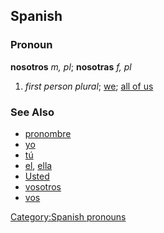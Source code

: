 == Spanish ==
=== Pronoun ===
'''nosotros''' ''m, pl''; '''nosotras''' ''f, pl''
# ''first person plural''; [[we]]; [[all of us]]
[[Category:Spanish pronouns]]

=== See Also ===
*[[pronombre]]
*[[yo]]
*[[tú]]
*[[el]], [[ella]]
*[[Usted]]
*[[vosotros]]
*[[vos]]